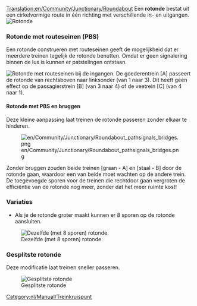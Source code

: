 [[Translation:en/Community/Junctionary/Roundabout]]
{{nl/Community/Junctionary/Kruispuntenmenu}}
Een '''rotonde''' bestat uit een cirkelvormige route in één richting met verschillende in- en uitgangen.
[[File:en/Community/Junctionary/Roundabout.png|none|frame|Rotonde]]

{{nl/Community/Junctionary/Kruispuntcriteria|Goedkoop|1|0|0|2|0||0|0|0|1|||Defecte treinen hebben effect op de gehele rotonde.|
*Kan tot 2 treinen tegelijk afhandelen.
*Als je de rotonde groeter maakt, kun je een rotonde maken die 8 sporen verbindt.
*Zal verkeerstopstoppingen verorozaken.
*Benodigd gebied: 6 x 6
}}

===Rotonde met routeseinen (PBS)===
Een rotonde construeren met routeseinen geeft de mogelijkheid dat er meerdere treinen tegelijk de rotonde benutten. Omdat er geen signalering binnen de lus is kunnen er patstelingen ontstaan.

[[File:en/Community/Junctionary/Roundabout pathsignals.png|none|frame|Rotonde met routeseinen bij de ingangen.]]
De goederentrein [A] passeert de rotonde van rechtsboven naar linksonder (van 1 naar 3). Dit heeft geen effect op de passagierstrein [B] (van 3 naar 4) of de veetrein [C] (van 4 naar 1).

{{nl/Community/Junctionary/Kruispuntcriteria|Goedkoop|1|0|0|2|0||0|0|0||3||Onmogelijk|
*Lage kosten, weinig ruimtegebruik en relatief hoge efficiëntie}}

====Rotonde met PBS en bruggen====
Deze kleine aanpassing laat treinen de rotonde passeren zonder elkaar te hinderen.

[[File:en/Community/Junctionary/Roundabout pathsignals bridges.png]]

Zonder bruggen zouden beide treinen [graan - A] en [staal - B] door de rotonde gaan, waardoor een van beide moet wachten op de andere trein. De toegevoegde sporen voor de treinen die rechtdoor gaan vergroten de efficiëntie van de rotonde nog meer, zonder dat het meer ruimte kost!
{{nl/Community/Junctionary/Kruispuntcriteria|Goedkoop|1|0|1|2|0||0|0|0||3||Onmogelijk|}}

===Variaties===
*Als je de rotonde groter maakt kunnen er 8 sporen op de rotonde aansluiten.
[[File:en/Community/Junctionary/Basic Roundabout 8-way.png|none|frame|Dezelfde (met 8 sporen) rotonde.]]

===Gesplitste rotonde===

Deze modificatie laat treinen sneller passeren.

[[File:en/Community/Junctionary/Split Roundabout.png|none|frame|Gesplitste rotonde]]

{{nl/Community/Junctionary/Kruispuntcriteria|Goedkoop|1|0|0|4|0||0|0|0|1|||Defecte treinen hebben effect op de gehele rotonde.|
*Kan tot 7-8 treinen tegelijk afhandelen.
*Lage kans op verkeersopstoppingen bij minder dan 8 treinen.
*Benodigd gebied: 33 x 33
}}

[[Category:nl/Manual/Treinkruispunt]]